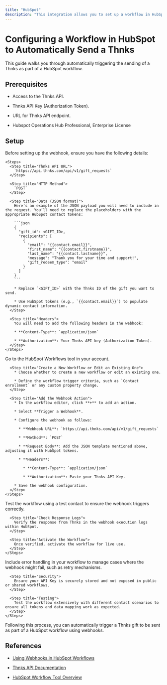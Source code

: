 ```yaml
---
title: "HubSpot"
description: "This integration allows you to set up a workflow in HubSpot that automatically triggers sending a Thnks through an action."
---
```


# Configuring a Workflow in HubSpot to Automatically Send a Thnks

This guide walks you through automatically triggering the sending of a Thnks as part of a HubSpot workflow.

## Prerequisites

* Access to the Thnks API.

* Thnks API Key (Authorization Token).

* URL for Thnks API endpoint.

* Hubspot Operations Hub Professional, Enterprise License

## Setup

<Steps>
  <Step title="Prepare Webhook Data">
    Before setting up the webhook, ensure you have the following details:

    <Steps>
      <Step title="Thnks API URL">
        `https://api.thnks.com/api/v1/gift_requests`
      </Step>

      <Step title="HTTP Method">
        `POST`
      </Step>

      <Step title="Data (JSON format)">
        Here’s an example of the JSON payload you will need to include in the request. You’ll need to replace the placeholders with the appropriate HubSpot contact tokens:

        ```json
        {  
          "gift_id": <GIFT_ID>,  
          "recipients": [  
            {  
              "email": "{{contact.email}}",  
              "first_name": "{{contact.firstname}}",  
              "last_name": "{{contact.lastname}}",  
              "message": "Thank you for your time and support!",  
              "gift_redeem_type": "email"  
            }  
          ]  
        }  
        ```

        * Replace `<GIFT_ID>` with the Thnks ID of the gift you want to send.

        * Use HubSpot tokens (e.g., `{{contact.email}}`) to populate dynamic contact information.
      </Step>

      <Step title="Headers">
        You will need to add the following headers in the webhook:

        * **Content-Type**: `application/json`

        * **Authorization**: Your Thnks API key (Authorization Token).
      </Step>
    </Steps>
  </Step>

  <Step title="Create a Workflow in HubSpot">
    <Steps>
      <Step title="Log into HubSpot and navigate to Workflows">
        Go to the HubSpot Workflows tool in your account.
      </Step>

      <Step title="Create a New Workflow or Edit an Existing One">
        * Choose whether to create a new workflow or edit an existing one.

        * Define the workflow trigger criteria, such as `Contact enrollment` or any custom property change.
      </Step>

      <Step title="Add the Webhook Action">
        * In the workflow editor, click **+** to add an action.

        * Select **Trigger a Webhook**.

        * Configure the webhook as follows:

          * **Webhook URL**: `https://api.thnks.com/api/v1/gift_requests`

          * **Method**: `POST`

          * **Request Body**: Add the JSON template mentioned above, adjusting it with HubSpot tokens.

          * **Headers**:

            * **Content-Type**: `application/json`

            * **Authorization**: Paste your Thnks API Key.

        * Save the webhook configuration.
      </Step>
    </Steps>
  </Step>

  <Step title="Test and Activate the Workflow">
    <Steps>
      <Step title="Run a Test">
        Test the workflow using a test contact to ensure the webhook triggers correctly.
      </Step>

      <Step title="Check Response Logs">
        Verify the response from Thnks in the webhook execution logs within HubSpot.
      </Step>

      <Step title="Activate the Workflow">
        Once verified, activate the workflow for live use.
      </Step>
    </Steps>
  </Step>

  <Step title="Best Practices">
    <Steps>
      <Step title="Error Handling">
        Include error handling in your workflow to manage cases where the webhook might fail, such as retry mechanisms.
      </Step>

      <Step title="Security">
        Ensure your API Key is securely stored and not exposed in public or shared workflows.
      </Step>

      <Step title="Testing">
        Test the workflow extensively with different contact scenarios to ensure all tokens and data mapping work as expected.
      </Step>
    </Steps>
  </Step>
</Steps>

Following this process, you can automatically trigger a Thnks gift to be sent as part of a HubSpot workflow using webhooks.

## References

* [Using Webhooks in HubSpot Workflows](https://knowledge.hubspot.com/workflows/how-do-i-use-webhooks-with-hubspot-workflows)

* [Thnks API Documentation](/api-reference/endpoint/create_gift_request)

* [HubSpot Workflow Tool Overview](https://knowledge.hubspot.com/workflows/create-workflows)